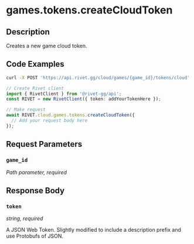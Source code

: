 

# games.tokens.createCloudToken

## Description

Creates a new game cloud token.


## Code Examples

<CodeGroup title='Request' tag='POST' label='https://api.rivet.gg/cloud/games/{game_id}/tokens/cloud'>

```bash {{ title: 'cURL' }}
curl -X POST 'https://api.rivet.gg/cloud/games/{game_id}/tokens/cloud'
```

```ts
// Create Rivet client
import { RivetClient } from '@rivet-gg/api';
const RIVET = new RivetClient({ token: addYourTokenHere });

// Make request
await RIVET.cloud.games.tokens.createCloudToken({
  // Add your request body here
});
```

</CodeGroup>


## Request Parameters


### `game_id`

_Path parameter, required_





## Response Body

### `token`

_string, required_

A JSON Web Token.
Slightly modified to include a description prefix and use Protobufs of
JSON.



